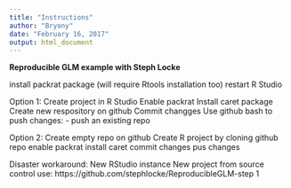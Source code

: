 ```yaml
---
title: "Instructions"
author: "Bryony"
date: "February 16, 2017"
output: html_document
---
```



**Reproducible GLM example with Steph Locke**

install packrat package (will require Rtools installation too)
restart R Studio

Option 1:
Create project in R Studio
Enable packrat
Install caret package
Create new respository on github
Commit changges
Use github bash to push changes: 
 - push an existing repo

Option 2:
Create empty repo on github
Create R project by cloning github repo
enable packrat
install caret
commit changes
pus changes

Disaster workaround:
New RStudio instance
New project from source control
use: https://github.com/stephlocke/ReproducibleGLM-step 1
 
 


